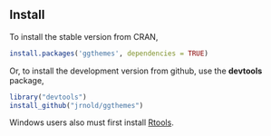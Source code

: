 ## Install 

To install the stable version from CRAN,

```r
install.packages('ggthemes', dependencies = TRUE)
```

Or, to install the development version from github, use the
**devtools** package,

```r
library("devtools")
install_github("jrnold/ggthemes")
```

Windows users also must first install
[Rtools](http://cran.rstudio.com/bin/windows/Rtools/).

